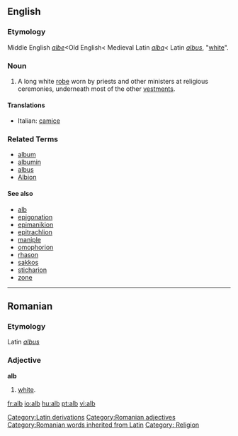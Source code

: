 ==English==

===Etymology===
Middle English ''[[albe]]''<Old English< Medieval Latin ''[[alba]]''< Latin ''[[albus]]'', "[[white]]".

===Noun===
{{en-noun}}
# A long white [[robe]] worn by priests and other ministers at religious ceremonies, underneath most of the other [[vestments]].

====Translations====
{{top}}
*Italian: [[camice]] {{m}}
{{mid}}
{{bottom}}

===Related Terms===
*[[album]]
*[[albumin]]
*[[albus]]
*[[Albion]]

====See also====
*[[alb]]
*[[epigonation]]
*[[epimanikion]]
*[[epitrachlion]]
*[[maniple]]
*[[omophorion]]
*[[rhason]]
*[[sakkos]]
*[[sticharion]]
*[[zone]]

----

==Romanian==
===Etymology===
Latin ''[[albus]]''
===Adjective===
'''alb'''
#[[white]].

[[Category:Latin derivations]]
[[Category:Romanian adjectives]]
[[Category:Romanian words inherited from Latin]]
[[Category: Religion]]
[[fr:alb]]
[[io:alb]]
[[hu:alb]]
[[pt:alb]]
[[vi:alb]]